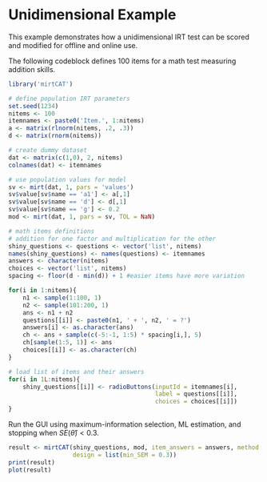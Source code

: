 Unidimensional Example
======================================

This example demonstrates how a unidimensional IRT test can be scored and modified for offline 
and online use. 

The following codeblock defines 100 items for a math test measuring addition skills.

```r
library('mirtCAT')

# define population IRT parameters
set.seed(1234)
nitems <- 100
itemnames <- paste0('Item.', 1:nitems)
a <- matrix(rlnorm(nitems, .2, .3))
d <- matrix(rnorm(nitems))

# create dummy dataset
dat <- matrix(c(1,0), 2, nitems)
colnames(dat) <- itemnames

# use population values for model
sv <- mirt(dat, 1, pars = 'values')
sv$value[sv$name == 'a1'] <- a[,1]
sv$value[sv$name == 'd'] <- d[,1]
sv$value[sv$name == 'g'] <- 0.2
mod <- mirt(dat, 1, pars = sv, TOL = NaN)

# math items definitions
# addition for one factor and multiplication for the other
shiny_questions <- questions <- vector('list', nitems)
names(shiny_questions) <- names(questions) <- itemnames
answers <- character(nitems)
choices <- vector('list', nitems)
spacing <- floor(d - min(d)) + 1 #easier items have more variation

for(i in 1:nitems){
    n1 <- sample(1:100, 1)
    n2 <- sample(101:200, 1)
    ans <- n1 + n2
    questions[[i]] <- paste0(n1, ' + ', n2, ' = ?')
    answers[i] <- as.character(ans)
    ch <- ans + sample(c(-5:-1, 1:5) * spacing[i,], 5)
    ch[sample(1:5, 1)] <- ans
    choices[[i]] <- as.character(ch)
}

# load list of items and their answers
for(i in 1L:nitems){
    shiny_questions[[i]] <- radioButtons(inputId = itemnames[i],
                                         label = questions[[i]],
                                         choices = choices[[i]])
}
```

Run the GUI using maximum-information selection, ML estimation, 
and stopping when $SE(\hat{\theta}) < 0.3$.

```r
result <- mirtCAT(shiny_questions, mod, item_answers = answers, method = 'ML', criteria = 'MI', 
                  design = list(min_SEM = 0.3))
print(result)
plot(result)
```